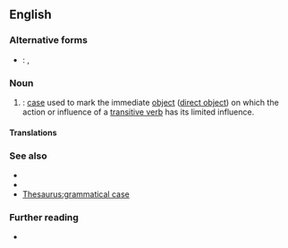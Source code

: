 {{also|accusative-case}}
==English==

===Alternative forms===
* {{qualifier|abbreviation}}: {{l|en|A.}}, {{l|en|acc.}}

===Noun===
{{examples-right|
: ''I see '''the car'''.''
: ''I hear '''a bell'''.''
: ''I watch '''television'''.''
: ''I play '''football'''.''
}}
{{en-noun}}

# {{lb|en|grammar}}: [[case]] used to mark the immediate [[object]] ([[direct object]]) on which the action or influence of a [[transitive verb]] has its limited influence.
#: {{synonyms|en|accusative}}

====Translations====
{{trans-see|case used to mark the immediate object|accusative}}

===See also===
* {{l|en|dative case}}
* {{l|en|objective case}}
* [[Thesaurus:grammatical case]]

===Further reading===
* {{pedia}}